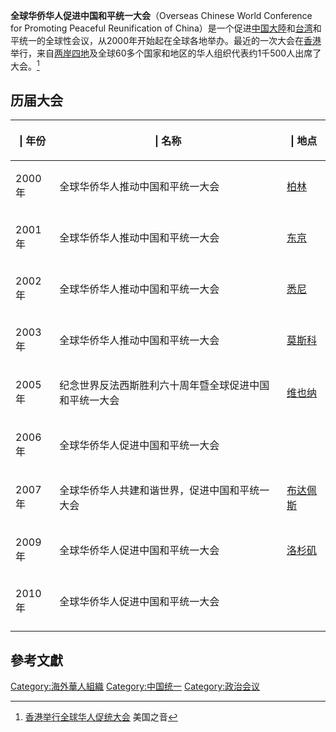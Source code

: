 {{Merge to|中国和平统一促进会|discuss=Talk:中国和平统一促进会#请求与全球华侨华人促进中国和平统一大会合并|time=2022-05-17T06:12:37+00:00}}
'''全球华侨华人促进中国和平统一大会'''（Overseas Chinese World Conference for Promoting Peaceful Reunification of China）是一个促进[[中国大陸|中国大陸]]和[[台湾|台湾]]和平统一的全球性会议，从2000年开始起在全球各地举办。最近的一次大会在[[香港|香港]]举行，来自[[两岸四地|两岸四地]]及全球60多个国家和地区的华人组织代表约1千500人出席了大会。<ref>[http://www.voanews.com/chinese/news/20100921-HK-Hosts-Overseas-Chinese-Conference-Unification-103424394.html 香港举行全球华人促统大会] {{Wayback|url=http://www.voanews.com/chinese/news/20100921-HK-Hosts-Overseas-Chinese-Conference-Unification-103424394.html |date=20100924052702 }}美国之音</ref>

==历届大会==

{|class="wikitable sortable"
! | 年份
! | 名称
! | 地点
|-
| 2000年 || 全球华侨华人推动中国和平统一大会 || {{GER}}[[柏林|柏林]]
|-
| 2001年 || 全球华侨华人推动中国和平统一大会 || {{JPN}}[[东京|东京]]
|-
| 2002年 || 全球华侨华人推动中国和平统一大会 || {{AUS}}[[悉尼|悉尼]]
|-
| 2003年 || 全球华侨华人推动中国和平统一大会 || {{RUS}}[[莫斯科|莫斯科]]
|-
| 2005年 || 纪念世界反法西斯胜利六十周年暨全球促进中国和平统一大会 || {{AUT}}[[维也纳|维也纳]]
|-
| 2006年 || 全球华侨华人促进中国和平统一大会 || {{MAC}}
|-
| 2007年 || 全球华侨华人共建和谐世界，促进中国和平统一大会 || {{HUN}}[[布达佩斯|布达佩斯]]
|-
| 2009年 || 全球华侨华人促进中国和平统一大会 || {{US}}[[洛杉矶|洛杉矶]]
|-
| 2010年 || 全球华侨华人促进中国和平统一大会 || {{HKG}}
|-
|}

== 參考文獻 ==
{{Reflist}}
{{VOA}}

[[Category:海外華人組織|Category:海外華人組織]]
[[Category:中国统一|Category:中国统一]]
[[Category:政治会议|Category:政治会议]]